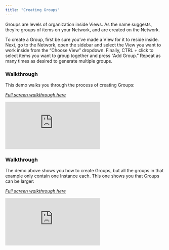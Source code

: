 ```yaml
---
title: "Creating Groups"
---
```

Groups are levels of organization inside Views. As the name suggests, they’re groups of items on your Network, and are created on the Network.

To create a Group, first be sure you’ve made a View for it to reside inside. Next, go to the Network, open the sidebar and select the View you want to work inside from the “Choose View” dropdown. Finally, CTRL + click to select items you want to group together and press “Add Group.” Repeat as many times as desired to generate multiple groups.

### Walkthrough

This demo walks you through the process of creating Groups:

*[Full screen walkthrough here](https://app.supademo.com/demo/5nMVJ8J-RUCu1TDvxlxIH)*

<iframe src="https://app.supademo.com/embed/5nMVJ8J-RUCu1TDvxlxIH" frameborder="0" webkitallowfullscreen="true" mozallowfullscreen="true" allowfullscreen style={{"width":"719px","height":"500px","border":"none"}}></iframe> 

### Walkthrough
The demo above shows you how to create Groups, but all the groups in that example only contain one Instance each. This one shows you that Groups can be larger: 

*[Full screen walkthrough here](https://app.supademo.com/demo/PU-Z-zAdw9CAxn7AQevZQ)*

<iframe src="https://app.supademo.com/embed/PU-Z-zAdw9CAxn7AQevZQ" frameborder="0" webkitallowfullscreen="true" mozallowfullscreen="true" allowfullscreen style={{"width":"719px","height":"500px","border":"none"}}></iframe>
